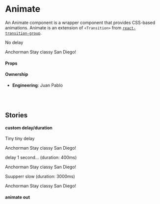 
<Meta component={Animate} title="Utilities/Animate" />

# Animate

An Animate component is a wrapper component that provides CSS-based animations. Animate is an extension of `<Transition>` from [`react-transition-group`](https://github.com/reactjs/react-transition-group/).

<Preview>
  <Story name="default">
    <div>
      <p>No delay</p>
      <Animate sequence="fade down">
        <Card>
          <Heading>Anchorman</Heading>
          <Text>Stay classy San Diego!</Text>
        </Card>
      </Animate>
    </div>
  </Story>
</Preview>

#### Props

<Props of={Animate} />

#### Ownership

- **Engineering**: Juan Pablo

<br />
<br />

## Stories

#### custom delay/duration

<Preview>
  <Story name="custom delay/duration">
    <div>
      <p>Tiny tiny delay</p>
      <Animate sequence="fade scale" delay={300} easing="bounce">
        <Card>
          <Heading>Anchorman</Heading>
          <Text>Stay classy San Diego!</Text>
        </Card>
      </Animate>
      <br />
      <p>delay 1 second… (duration: 400ms)</p>
      <Animate sequence="fade down" delay={1000} duration={400}>
        <Card>
          <Heading>Anchorman</Heading>
          <Text>Stay classy San Diego!</Text>
        </Card>
      </Animate>
      <br />
      <p>Suupperr slow (duration: 3000ms)</p>
      <Animate sequence="fade down" duration={3000}>
        <Card>
          <Heading>Anchorman</Heading>
          <Text>Stay classy San Diego!</Text>
        </Card>
      </Animate>
      <br />
    </div>
  </Story>
</Preview>

#### animate out

<Preview>
  <Story name="animateOut">
    <AnimateOutExample />
  </Story>
</Preview>
